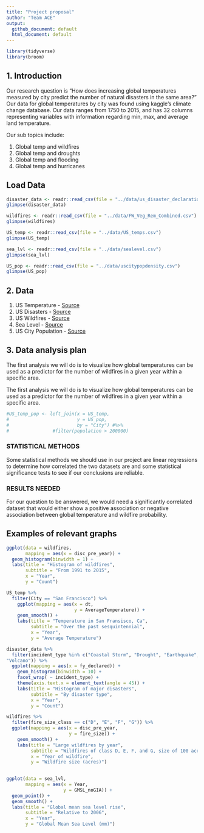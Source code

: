 ```yaml
---
title: "Project proposal"
author: "Team ACE"
output:
  github_document: default
  html_document: default
---
```



```r
library(tidyverse)
library(broom)
```

## 1. Introduction
Our research question is "How does increasing global temperatures measured by city predict the number of natural disasters in the same area?" Our data for global temperatures by city was found using kaggle's climate change database. Our data ranges from 1750 to 2015, and has 32 columns representing variables with information regarding min, max, and average land temperature. 


Our sub topics include:

1. Global temp and wildfires
2. Global temp and droughts
3. Global temp and flooding
4. Global temp and hurricanes




## Load Data
```r
disaster_data <- readr::read_csv(file = "../data/us_disaster_declarations.csv")
glimpse(disaster_data)
```

```r
wildfires <- readr::read_csv(file = "../data/FW_Veg_Rem_Combined.csv")
glimpse(wildfires)
```

```r
US_temp <- readr::read_csv(file = "../data/US_temps.csv")
glimpse(US_temp)
```

```r
sea_lvl <- readr::read_csv(file = "../data/sealevel.csv")
glimpse(sea_lvl)
```

```r
US_pop <- readr::read_csv(file = "../data/uscitypopdensity.csv")
glimpse(US_pop)
```



## 2. Data

1. US Temperature - [Source](https://www.kaggle.com/berkeleyearth/climate-change-earth-surface-temperature-data)
2. US Disasters - [Source](https://www.kaggle.com/headsortails/us-natural-disaster-declarations/version/72)
3. US Wildfires - [Source](https://www.kaggle.com/capcloudcoder/us-wildfire-data-plus-other-attributes)
4. Sea Level - [Source](https://www.kaggle.com/kkhandekar/global-sea-level-1993-2021)
5. US City Population - [Source](https://www.kaggle.com/mmcgurr/us-city-population-densities)






## 3. Data analysis plan
The first analysis we will do is to visualize how global temperatures can be used as a predictor for the number of wildfires in a given year within a specific area.

The first analysis we will do is to visualize how global temperatures can be used as a predictor for the number of wildfires in a given year within a specific area. 


```r
#US_temp_pop <- left_join(x = US_temp,
#                         y = US_pop,
#                         by = "City") #%>%
#                #filter(population > 200000)

```


### STATISTICAL METHODS

Some statistical methods we should use in our project are linear regressions to determine how correlated the two datasets are and some statistical significance tests to see if our conclusions are reliable. 


### RESULTS NEEDED

For our question to be answered, we would need a significantly correlated dataset that would either show a positive association or negative association between global temperature and wildfire probability. 

## Examples of relevant graphs
```r
ggplot(data = wildfires,
       mapping = aes(x = disc_pre_year)) + 
  geom_histogram(binwidth = 1) + 
  labs(title = "Histogram of wildfires",
       subtitle = "From 1991 to 2015",
       x = "Year",
       y = "Count")
```

```r
US_temp %>%
  filter(City == "San Francisco") %>%
    ggplot(mapping = aes(x = dt, 
                         y = AverageTemperature)) + 
    geom_smooth() + 
    labs(title = "Temperature in San Fransisco, Ca",
         subtitle = "Over the past sesquintennial",
         x = "Year",
         y = "Average Temperature")

```

```r
disaster_data %>%
  filter(incident_type %in% c("Coastal Storm", "Drought", "Earthquake", "Fire", "Flood","Freezing", "Hurricane", "Mud/Landslide", "Severe Ice Storm","Severe Storm(s)", "Snow", "Tornado", "Tsunami", "Typhoon",
"Volcano")) %>%
  ggplot(mapping = aes(x = fy_declared)) +
    geom_histogram(binwidth = 10) + 
    facet_wrap( ~ incident_type) +
    theme(axis.text.x = element_text(angle = 45)) + 
    labs(title = "Histogram of major disasters",
         subtitle = "By disaster type",
         x = "Year",
         y = "Count")
```

```r
wildfires %>%
  filter(fire_size_class == c("D", "E", "F", "G")) %>%
  ggplot(mapping = aes(x = disc_pre_year, 
                       y = fire_size)) + 
    geom_smooth() + 
    labs(title = "Large wildfires by year",
         subtitle = "Wildfires of class D, E, F, and G, size of 100 acres or more",
         x = "Year of wildfire",
         y = "Wildfire size (acres)")
  
```

```r
ggplot(data = sea_lvl,
       mapping = aes(x = Year, 
                     y = GMSL_noGIA)) + 
  geom_point() + 
  geom_smooth() +
  labs(title = "Global mean sea level rise",
       subtitle = "Relative to 2006",
       x = "Year",
       y = "Global Mean Sea Level (mm)")
```




